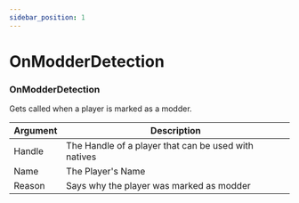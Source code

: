 ```yaml
---
sidebar_position: 1
---
```


# OnModderDetection

### OnModderDetection
Gets called when a player is marked as a modder.

| Argument | Description                                          |
|----------|------------------------------------------------------|
| Handle   | The Handle of a player that can be used with natives |
| Name     | The Player's Name                                    |
| Reason   | Says why the player was marked as modder             |